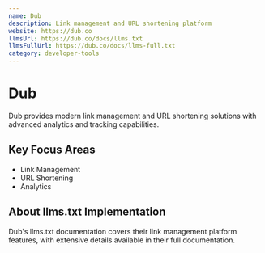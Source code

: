 ```yaml
---
name: Dub
description: Link management and URL shortening platform
website: https://dub.co
llmsUrl: https://dub.co/docs/llms.txt
llmsFullUrl: https://dub.co/docs/llms-full.txt
category: developer-tools
---
```


# Dub

Dub provides modern link management and URL shortening solutions with advanced analytics and tracking capabilities.

## Key Focus Areas

- Link Management
- URL Shortening
- Analytics

## About llms.txt Implementation

Dub's llms.txt documentation covers their link management platform features, with extensive details available in their full documentation.
